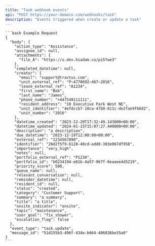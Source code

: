 ```yaml
---
title: "Task webhook events"
api: "POST https://your-domain.com/webhooks/task"
description: "Events triggered when create or update a task"
---
```


<RequestExample>

    ```bash Example Request
    {
      "body": {
        "action_type": "Assistance",
        "assignee_id": null,
        "attachments": {
          "file_A": "https://u.dev.hiadam.co/pi5fwe3"
        },
        "completed_datetime": null,
        "creator": {
          "email": "support@travtus.com",
          "unit_external_ref": "P~4770692~467~2016",
          "lease_external_ref": "A1234",
          "first_name": "Bob",
          "last_name": "James",
          "phone_number": "+447549111111",
          "resident_address": "10 Executive Park West NE",
          "unit_identifier": "4efdccb7-10ca-47b0-811c-de2fae9f6682",
          "unit_number": "2016"
        },
        "datetime_created": "2023-12-20T17:32:49.143000+00:00",
        "datetime_updated": "2024-01-15T15:07:27.440000+00:00",
        "description": "a description",
        "due_datetime": "2023-12-19T12:00:00+00:00",
        "external_ref": "1234567890",
        "identifier": "26d2f5f9-b128-48cd-add8-303e067df958",
        "importance": "very_high",
        "notes": null,
        "portfolio_external_ref": "P1234",
        "portfolio_id": "b0234194-e61b-4a57-967f-6eaaee4d5219",
        "priority_score": 500,
        "queue_name": null,
        "relevant_conversation": null,
        "reminder_datetime": null,
        "resident_id": null,
        "status": "created",
        "category": "Customer Support",
        "summary": "a summary",
        "title": "a title",
        "onsite_indicator": "onsite",
        "topic": "maintenance",
        "user_goal": "fix_shower",
        "escalation_flag": false
      },
      "event_type": "task.update",
      "message_id": "51d155b3-496f-434e-b664-406836be35a0"
    }
    ```

</RequestExample>
